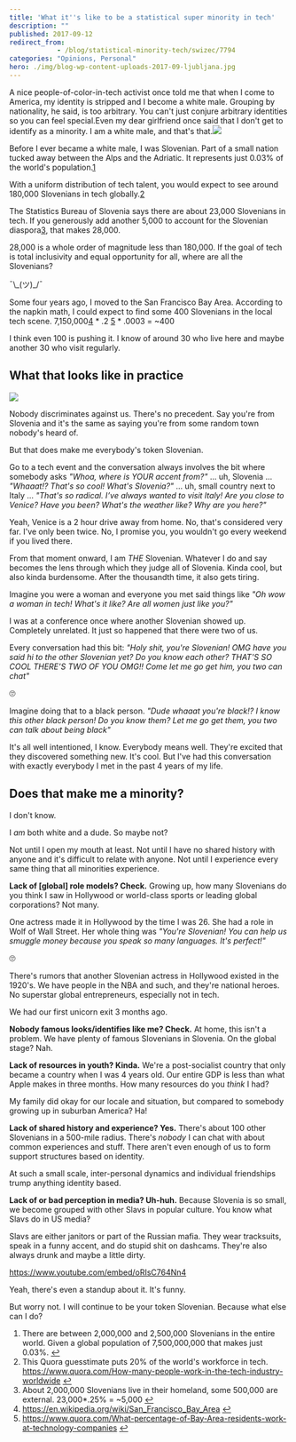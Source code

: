 ```yaml
---
title: 'What it''s like to be a statistical super minority in tech'
description: ""
published: 2017-09-12
redirect_from: 
            - /blog/statistical-minority-tech/swizec/7794
categories: "Opinions, Personal"
hero: ./img/blog-wp-content-uploads-2017-09-ljubljana.jpg
---
```


A nice people-of-color-in-tech activist once told me that when I come to America, my identity is stripped and I become a white male. Grouping by nationality, he said, is too arbitrary. You can't just conjure arbitrary identities so you can feel special.Even my dear girlfriend once said that I don't get to identify as a minority. I am a white male, and that's that.![](./img/blog-wp-content-uploads-2017-09-ljubljana.jpg)

Before I ever became a white male, I was Slovenian. Part of a small nation tucked away between the Alps and the Adriatic. It represents just 0.03% of the world's population.[1](#fn1)

With a uniform distribution of tech talent, you would expect to see around 180,000 Slovenians in tech globally.[2](#fn2)

The Statistics Bureau of Slovenia says there are about 23,000 Slovenians in tech. If you generously add another 5,000 to account for the Slovenian diaspora[3](#fn3), that makes 28,000.

28,000 is a whole order of magnitude less than 180,000. If the goal of tech is total inclusivity and equal opportunity for all, where are all the Slovenians?

¯\\\_(ツ)\_/¯

Some four years ago, I moved to the San Francisco Bay Area. According to the napkin math, I could expect to find some 400 Slovenians in the local tech scene. 7,150,000[4](#fn4) \* .2 [5](#fn5) \* .0003 = ~400

I think even 100 is pushing it. I know of around 30 who live here and maybe another 30 who visit regularly.

## What that looks like in practice

![](./img/blog-wp-content-uploads-2017-09-not-all-slovenians.jpg)

Nobody discriminates against us. There's no precedent. Say you're from Slovenia and it's the same as saying you're from some random town nobody's heard of.

But that does make me everybody's token Slovenian.

Go to a tech event and the conversation always involves the bit where somebody asks _"Whoa, where is YOUR accent from?"_ … uh, Slovenia … _"Whaaat!? That's so cool! What's Slovenia?"_ … uh, small country next to Italy … _"That's so radical. I’ve always wanted to visit Italy! Are you close to Venice? Have you been? What's the weather like? Why are you here?"_

Yeah, Venice is a 2 hour drive away from home. No, that's considered very far. I've only been twice. No, I promise you, you wouldn't go every weekend if you lived there.

From that moment onward, I am _THE_ Slovenian. Whatever I do and say becomes the lens through which they judge all of Slovenia. Kinda cool, but also kinda burdensome. After the thousandth time, it also gets tiring.

Imagine you were a woman and everyone you met said things like _"Oh wow a woman in tech! What's it like? Are all women just like you?"_

I was at a conference once where another Slovenian showed up. Completely unrelated. It just so happened that there were two of us.

Every conversation had this bit: _"Holy shit, you're Slovenian! OMG have you said hi to the other Slovenian yet? Do you know each other? THAT'S SO COOL THERE'S TWO OF YOU OMG!! Come let me go get him, you two can chat"_

🙄

Imagine doing that to a black person. _"Dude whaaat you're black!? I know this other black person! Do you know them? Let me go get them, you two can talk about being black"_

It's all well intentioned, I know. Everybody means well. They're excited that they discovered something new. It's cool. But I've had this conversation with exactly everybody I met in the past 4 years of my life.

## Does that make me a minority?

I don't know.

I _am_ both white and a dude. So maybe not?

Not until I open my mouth at least. Not until I have no shared history with anyone and it's difficult to relate with anyone. Not until I experience every same thing that all minorities experience.

**Lack of \[global] role models? Check.** Growing up, how many Slovenians do you think I saw in Hollywood or world-class sports or leading global corporations? Not many.

One actress made it in Hollywood by the time I was 26. She had a role in Wolf of Wall Street. Her whole thing was _"You're Slovenian! You can help us smuggle money because you speak so many languages. It's perfect!"_

🙄

There's rumors that another Slovenian actress in Hollywood existed in the 1920's. We have people in the NBA and such, and they're national heroes. No superstar global entrepreneurs, especially not in tech.

We had our first unicorn exit 3 months ago.

**Nobody famous looks/identifies like me? Check.** At home, this isn't a problem. We have plenty of famous Slovenians in Slovenia. On the global stage? Nah.

**Lack of resources in youth? Kinda.** We're a post-socialist country that only became a country when I was 4 years old. Our entire GDP is less than what Apple makes in three months. How many resources do you _think_ I had?

My family did okay for our locale and situation, but compared to somebody growing up in suburban America? Ha!

**Lack of shared history and experience? Yes.** There's about 100 other Slovenians in a 500-mile radius. There's _nobody_ I can chat with about common experiences and stuff. There aren't even enough of us to form support structures based on identity.

At such a small scale, inter-personal dynamics and individual friendships trump anything identity based.

**Lack of or bad perception in media? Uh-huh.** Because Slovenia is so small, we become grouped with other Slavs in popular culture. You know what Slavs do in US media?

Slavs are either janitors or part of the Russian mafia. They wear tracksuits, speak in a funny accent, and do stupid shit on dashcams. They're also always drunk and maybe a little dirty.

<https://www.youtube.com/embed/oRIsC764Nn4>

Yeah, there's even a standup about it. It's funny.

But worry not. I will continue to be your token Slovenian. Because what else can I do?

1.  There are between 2,000,000 and 2,500,000 Slovenians in the entire world. Given a global population of 7,500,000,000 that makes just 0.03%. [↩](#ffn1)
2.  This Quora guesstimate puts 20% of the world's workforce in tech. <https://www.quora.com/How-many-people-work-in-the-tech-industry-worldwide> [↩](#ffn2)
3.  About 2,000,000 Slovenians live in their homeland, some 500,000 are external. 23,000\*.25% = ~5,000 [↩](#ffn3)
4.  <https://en.wikipedia.org/wiki/San_Francisco_Bay_Area> [↩](#ffn4)
5.  <https://www.quora.com/What-percentage-of-Bay-Area-residents-work-at-technology-companies> [↩](#ffn5)
